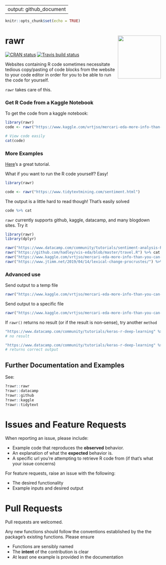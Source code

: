 
---
output: github_document
---
  
```r
knitr::opts_chunk$set(echo = TRUE)
```

# rawr <a href='https://github.com/stevecondylios/rawr'><img src='man/figures/RAWR_dark.png' align="right" height="139" /></a>

[![CRAN status](https://www.r-pkg.org/badges/version/rawr)](https://cran.r-project.org/package=rawr)
[![Travis build status](https://travis-ci.org/stevecondylios/rawr.svg?branch=master)](https://travis-ci.org/stevecondylios/rawr)
<!-- badges: end -->

Websites containing R code sometimes necessitate tedious copy/pasting of code blocks from the website to your code editor in order for you to be able to run the code for yourself.

`rawr` takes care of this.  

### Get R Code from a Kaggle Notebook

To get the code from a kaggle notebook:

```R
library(rawr)
code <- rawr("https://www.kaggle.com/vrtjso/mercari-eda-more-info-than-you-can-imagine")

# View code easily
cat(code)
``` 


### More Examples

[Here](https://www.tidytextmining.com/sentiment.html)'s a great tutorial. 

What if you want to run the R code yourself? Easy!

```R
library(rawr)

code <- rawr("https://www.tidytextmining.com/sentiment.html") 
```

The output is a little hard to read though! That's easily solved

```R
code %>% cat
```


`rawr` currently supports github, kaggle, datacamp, and many blogdown sites. Try it

```R
library(rawr)
library(dplyr)

rawr("https://www.datacamp.com/community/tutorials/sentiment-analysis-R") %>% cat
rawr("https://github.com/hadley/vis-eda/blob/master/travel.R") %>% cat
rawr("https://www.kaggle.com/vrtjso/mercari-eda-more-info-than-you-can-imagine") %>% cat
rawr("https://www.jtimm.net/2019/04/14/lexical-change-procrustes/") %>% cat
```

### Advanced use

Send output to a temp file

```R
rawr("https://www.kaggle.com/vrtjso/mercari-eda-more-info-than-you-can-imagine", to_file=T)
```

Send output to a specific file

```R
rawr("https://www.kaggle.com/vrtjso/mercari-eda-more-info-than-you-can-imagine", file_path="mynewfile.R")
```

If `rawr()` returns no result (or if the result is non-sense), try another `method`

```R
"https://www.datacamp.com/community/tutorials/keras-r-deep-learning" %>% rawr %>% cat
# no result

"https://www.datacamp.com/community/tutorials/keras-r-deep-learning" %>% rawr(method = 2) %>% cat 
# returns correct output
```

## Further Documentation and Examples

See:

```R
?rawr::rawr
?rawr::datacamp
?rawr::github
?rawr::kaggle
?rawr::tidytext
```




# Issues and Feature Requests

When reporting an issue, please include:

* Example code that reproduces the **observed** behavior.
* An explanation of what the **expected** behavior is.
* A specific url you're attempting to retrieve R code from (if that's what your issue concerns)


For feature requests, raise an issue with the following:

* The desired functionality
* Example inputs and desired output



# Pull Requests

Pull requests are welcomed. 

Any new functions should follow the conventions established by the the package's existing functions. Please ensure

* Functions are sensibly named
* The __intent__ of the contribution is clear
* At least one example is provided in the documentation






